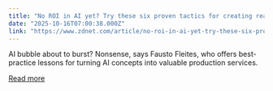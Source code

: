 ```yaml
---
title: "No ROI in AI yet? Try these six proven tactics for creating real business value"
date: "2025-10-16T07:00:38.000Z"
link: "https://www.zdnet.com/article/no-roi-in-ai-yet-try-these-six-proven-tactics-for-creating-real-business-value/"
---
```


AI bubble about to burst? Nonsense, says Fausto Fleites, who offers best-practice lessons for turning AI concepts into valuable production services.

[Read more](https://www.zdnet.com/article/no-roi-in-ai-yet-try-these-six-proven-tactics-for-creating-real-business-value/)
